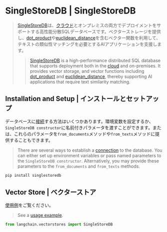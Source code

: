 # SingleStoreDB | SingleStoreDB

> [SingleStoreDB](https://singlestore.com/)は、[クラウド](https://www.singlestore.com/cloud/)とオンプレミスの両方でデプロイメントをサポートする高性能分散SQLデータベースです。ベクターストレージを提供し、[dot\_product](https://docs.singlestore.com/managed-service/en/reference/sql-reference/vector-functions/dot_product.html)や[euclidean\_distance](https://docs.singlestore.com/managed-service/en/reference/sql-reference/vector-functions/euclidean_distance.html)を含むベクター関数を利用して、テキストの類似性マッチングを必要とするAIアプリケーションを支援します。
>
> > [SingleStoreDB](https://singlestore.com/) is a high-performance distributed SQL database that supports deployment both in the [cloud](https://www.singlestore.com/cloud/) and on-premises. It provides vector storage, and vector functions including [dot\_product](https://docs.singlestore.com/managed-service/en/reference/sql-reference/vector-functions/dot_product.html) and [euclidean\_distance](https://docs.singlestore.com/managed-service/en/reference/sql-reference/vector-functions/euclidean_distance.html), thereby supporting AI applications that require text similarity matching.

## Installation and Setup | インストールとセットアップ

データベースに[接続](https://singlestoredb-python.labs.singlestore.com/generated/singlestoredb.connect.html)する方法はいくつかあります。環境変数を設定するか、`SingleStoreDB constructor`に名前付きパラメータを渡すことができます。または、これらのパラメータを`from_documents`メソッドや`from_texts`メソッドに提供することもできます。

> There are several ways to establish a [connection](https://singlestoredb-python.labs.singlestore.com/generated/singlestoredb.connect.html) to the database. You can either set up environment variables or pass named parameters to the `SingleStoreDB constructor`.
> Alternatively, you may provide these parameters to the `from_documents` and `from_texts` methods.

```bash
pip install singlestoredb
```

## Vector Store | ベクターストア

[使用例](/docs/integrations/vectorstores/singlestoredb)をご覧ください。

> See a [usage example](/docs/integrations/vectorstores/singlestoredb).

```python
from langchain.vectorstores import SingleStoreDB
```
